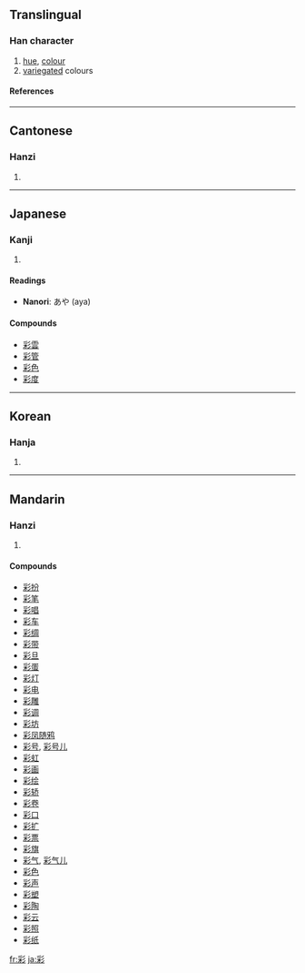 ==Translingual==
===Han character===
{{Han char|rn=59|rad=彡|as=08|sn=11|four=2292<sub>2</sub>|canj=月木竹竹竹 (BDHHH)}}
# [[hue]], [[colour]]
# [[variegated]] colours
====References====
{{Han ref|kx=0363.210|dkj=09992|dj=0682.190|hdz=20855.030|uh=5F69|ud=24425|bh=B16D|bd=45421}}
----
==Cantonese==
===Hanzi===
{{yue-hanzi|jyut=|y=choi2}}
# {{defn|Cantonese}}
----
==Japanese==
===Kanji===
{{ja-kanji|grade=c|rs=彡08}}
# {{defn|Japanese}} 
====Readings====
{{ja-readings|on=[[さい]] (sai)|kun=[[いろどる]] (irodoru), [[いろどり]] (irodori), [[つや]] (tsuya)}}
* '''Nanori''': あや (aya)

====Compounds====
*[[彩雲]]
*[[彩管]]
*[[彩色]]
*[[彩度]]
----
==Korean==
===Hanja===
{{ko-hanja|hangeul=채|eumhun=|rv=chae|mr=ch'ae|y=chay}}
# {{defn|Korean}}
----
==Mandarin==
===Hanzi===
{{cmn-hanzi|pin=[[cǎi]] ([[cai3]])|wg=ts'ai<sup>3</sup>}}
# {{defn|Mandarin}}

====Compounds====
*[[彩扮]]
*[[彩笔]]
*[[彩唱]]
*[[彩车]]
*[[彩绸]]
*[[彩带]]
*[[彩旦]]
*[[彩蛋]]
*[[彩灯]]
*[[彩电]]
*[[彩雕]]
*[[彩调]]
*[[彩坊]]
*[[彩凤随鸦]]
*[[彩号]], [[彩号儿]]
*[[彩虹]]
*[[彩画]]
*[[彩绘]]
*[[彩轿]]
*[[彩卷]]
*[[彩口]]
*[[彩扩]]
*[[彩票]]
*[[彩旗]]
*[[彩气]], [[彩气儿]]
*[[彩色]]
*[[彩声]]
*[[彩塑]]
*[[彩陶]]
*[[彩云]]
*[[彩照]]
*[[彩纸]]

[[fr:彩]]
[[ja:彩]]
